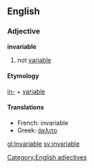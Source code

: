 == English ==
=== Adjective ===
[[Category:English adjectives]]
'''invariable'''
# not [[variable]]
==== Etymology ====
[[in-]] + [[variable]]
==== Translations ====
*French: invariable
*Greek: [[άκλιτο]]

[[gl:Invariable]]
[[sv:invariable]]